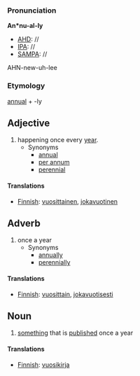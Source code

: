 ===Pronunciation===

'''An*nu-al-ly'''
*[[AHD]]: //
*[[IPA]]: //
*[[SAMPA]]: //
AHN-new-uh-lee
===Etymology===

[[annual]] + -ly

==Adjective==
# happening once every [[year]].
#* Synonyms
#** [[annual]]
#** [[per annum]]
#** [[perennial]]

====Translations====

* [[Finnish]]: [[vuosittainen]], [[jokavuotinen]]


==Adverb==
# once a year
#* Synonyms
#** [[annually]]
#** [[perennially]]


====Translations====

* [[Finnish]]: [[vuosittain]], [[jokavuotisesti]]


==Noun==
# [[something]] that is [[publish]]ed once a year

====Translations====

* [[Finnish]]: [[vuosikirja]]